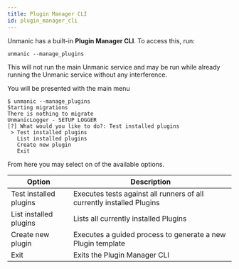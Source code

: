 ```yaml
---
title: Plugin Manager CLI
id: plugin_manager_cli
---
```



Unmanic has a built-in **Plugin Manager CLI**.
To access this, run:

```
unmanic --manage_plugins
```

This will not run the main Unmanic service and may be run while already
running the Unmanic service without any interference.


You will be presented with the main menu
```
$ unmanic --manage_plugins
Starting migrations
There is nothing to migrate
UnmanicLogger - SETUP LOGGER
[?] What would you like to do?: Test installed plugins
 > Test installed plugins
   List installed plugins
   Create new plugin
   Exit
```

From here you may select on of the available options.


| Option                    | Description                                                           |
|---------------------------|-----------------------------------------------------------------------|
| Test installed plugins    | Executes tests against all runners of all currently installed Plugins |
| List installed plugins    | Lists all currently installed Plugins                                 |
| Create new plugin         | Executes a guided process to generate a new Plugin template           |
| Exit                      | Exits the Plugin Manager CLI                                          |

